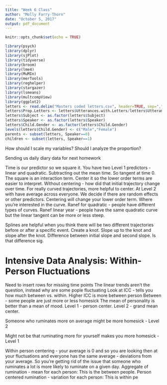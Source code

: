 ```yaml
---
title: "Week 6 Class"
author: "Molly Farry-Thorn"
date: "October 5, 2017"
output: pdf_document
---
```


```r
knitr::opts_chunk$set(echo = TRUE)
```

```r
library(psych)
library(dplyr)
library(sjPlot)
library(tidyverse)
library(broom)
library(lme4)
library(MuMIn)
library(merTools)
library(reghelper)
library(stargazer)
library(lsmeans)
library(multcompView)
library(ggplot2)
letters <- read.delim("Masters coded letters.csv", header=TRUE, sep=",")
letters$Prop.Letters <- letters$Utterances.with.Letters/letters$Utterances
letters$Subject <- as.factor(letters$Subject)
letters$Speaker <- as.factor(letters$Speaker)
letters$Child.Gender <- as.factor(letters$Child.Gender)
levels(letters$Child.Gender) <- c("Male","Female")
parents <- subset(letters, Speaker==0)
children <- subset(letters, Speaker==1)
```

How should I scale my variables? Should I analyze the proportion?

Sending us daily diary data for next homework

Time is our predictor so we square it. You have two Level 1 predictors - linear and quadratic.
Subtracting out the mean time. So tangent at time 0.
The square is an interaction term. Center it so the lower order terms are easier to interpret.
Without centering - how did that initial trajectory change over time. For really curved trajectories, more helpful to center.
At Level 2 with have average across everyone. We decide if there are random effects or other predictors.
Centering will change your lower order term. Where you're interested in the curve.
Ranef for quadratic - people have different types of curves.
Ranef linear year - people have the same quadratic curve but the linear tangent can be more or less steep.

Splines are helpful when you think there will be two different trajectories before or after a specific event.
Create a knot. Slope up to the knot and slope after the knot.
Difference between initial slope and second slope. Is that difference sig.

# Intensive Data Analysis: Within-Person Fluctuations

Need to insert rows for missing time points
The linear trends aren't the question, instead why are some pople fluctuating
Look at ICC - tells you how much between vs. within. Higher ICC is more between person
Between - some people are just more or less homesick
The mean of personality is better than a mean of mood. 
Level 1 - person center.
Level 2 - grand mean center.

Someone who ruminates more on average might be more homesick - Level 2 

Might not be that ruminating more for yourself makes you more homesick - Level 1

Within person centering - your average is 0 and so you are looking then at your fluctuations and everyone has the same average - deviations from your average. So you're getting rid of the issue that someone who ruminates a lot is more likely to ruminate on a given day.
Aggregate of rumination - mean for each person: This is the between people.
Person centered rumination - variation for each person: This is within pe
